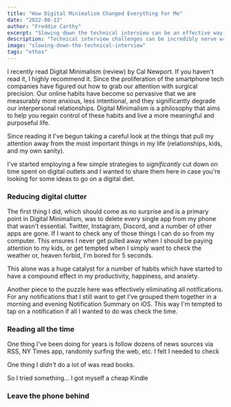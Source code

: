 ```yaml
---
title: "How Digital Minimalism Changed Everything For Me"
date: "2022-08-13"
author: "Freddie Carthy"
excerpt: "Slowing down the technical interview can be an effective way to help you do well."
description: "Technical interview challenges can be incredibly nerve wracking. Having someone watch you code is scary! One way that I've seen engineers be successful is by sowing things down. Let's talk about some strategies that I've seen be pretty effective."
image: "slowing-down-the-technical-interview"
tags: "ethos"
---
```


I recently read Digital Minimalism (review) by Cal Newport. If you haven't read it, I highly recommend it. Since the proliferation of the smartphone tech companies have figured out how to grab our attention with surgical precision. Our online habits have become so pervasive that we are measurably more anxious, less intentional, and they significantly degrade our interpersonal relationships. Digital Minimalism is a philosophy that aims to help you regain control of these habits and live a more meaningful and purposeful life.

Since reading it I've begun taking a careful look at the things that pull my attention away from the most important things in my life (relationships, kids, and my own sanity).

I've started employing a few simple strategies to _significantly_ cut down on time spent on digital outlets and I wanted to share them here in case you're looking for some ideas to go on a digital diet.

### Reducing digital clutter
The first thing I did, which should come as no surprise and is a primary point in Digital Minimalism, was to delete every single app from my phone that wasn't essential. Twitter, Instagram, Discord, and a number of other apps are gone. If I want to check any of those things I can do so from my computer. This ensures I never get pulled away when I should be paying attention to my kids, or get tempted when I simply want to check the weather or, heaven forbid, I'm bored for 5 seconds.

This alone was a huge catalyst for a number of habits which have started to have a compound effect in my productivity, happiness, and anxiety.

Another piece to the puzzle here was effectively eliminating all notifications. For any notifications that I still want to get I've grouped them together in a morning and evening Notification Summary on iOS. This way I'm tempted to tap on a notification if all I wanted to do was check the time.

### Reading all the time
One thing I've been doing for years is follow dozens of news sources via RSS, NY Times app, randomly surfing the web, etc. I felt I needed to check 

One thing I _didn't_ do a lot of was read books.

So I tried something... I got myself a cheap Kindle

### Leave the phone behind

